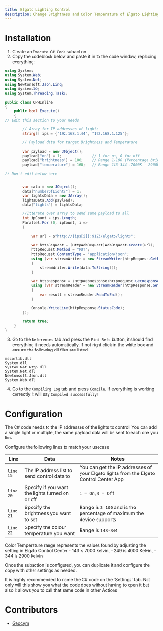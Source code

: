 ```yaml
---
title: Elgato Lighting Control
description: Change Brightness and Color Temperature of Elgato Lighting.
---
```


# Installation

1. Create an `Execute C# Code` subaction.
2. Copy the codeblock below and paste it in to the code window, replacing everything:


```csharp copy
using System;
using System.Web;
using System.Net;
using Newtonsoft.Json.Linq;
using System.IO;
using System.Threading.Tasks;

public class CPHInline
{
    public bool Execute()
    {
// Edit this section to your needs

        // Array for IP addresses of lights
        string[] ips = {"192.168.1.44", "192.168.1.125"};

		// Payload data for target Brightness and Temperature
		
        var payload = new JObject();
        payload["on"] = 1;				// 1 for on, 0 for off
        payload["brightness"] = 100;  	// Range 1-100 (Percentage brightness)
        payload["temperature"] = 160; 	// Range 143-344 (7000K - 2900K)

// Don't edit below here


        var data = new JObject();
        data["numberOfLights"] = 1;
        var lightsData = new JArray();
        lightsData.Add(payload);
        data["lights"] = lightsData;

		//Itterate over array to send same payload to all
		int ipCount = ips.Length;
        Parallel.For (0, ipCount, i =>
        {
            
            var url = $"http://{ips[i]}:9123/elgato/lights";
            
            var httpRequest = (HttpWebRequest)WebRequest.Create(url);
            httpRequest.Method = "PUT";
            httpRequest.ContentType = "application/json";
            using (var streamWriter = new StreamWriter(httpRequest.GetRequestStream()))
            {
                streamWriter.Write(data.ToString());
            }

            var httpResponse = (HttpWebResponse)httpRequest.GetResponse();
            using (var streamReader = new StreamReader(httpResponse.GetResponseStream()))
            {
                var result = streamReader.ReadToEnd();
            }

            Console.WriteLine(httpResponse.StatusCode);
        });

        return true;
    }
}
```


3. Go to the `References` tab and press the `Find Refs` button, it should find everything it needs automatically. If not right click in the white box and ensure the following dll files are listed
```
mscorlib.dll
System.dll
System.Net.Http.dll
System.Net.dll
Newtonsoft.Json.dll
System.Web.dll
```

4. Go to the `Compiling Log` tab and press `Compile`. If everything is working correctly it will say `Compiled successfully!`




# Configuration


The C# code needs to the IP addresses of the lights to control. You can add a single light or multiple, the same payload data will be sent to each one you list.

Configure the following lines to match your usecase


Line | Data | Notes
---|---|---
`line 15` | The IP address list to send control data to | You can get the IP addresses of your Elgato lights from the Elgato Control Center App
`line 20` | Specify if you want the lights turned on or off | `1 = On`, `0 = Off`
`line 21` | Specify the brightness you want to set | Range is `3-100` and is the percentage of maximum the device supports
`line 22` | Specify the colour temperature you want | Range is `143-344`


<Callout type="info" emoji="ℹ️">
Color Temperature range represents the values found by adjusting the setting in Elgato Control Center
- 143 is 7000 Kelvin,
- 249 is 4000 Kelvin,
- 344 is 2900 Kelvin
</Callout>

Once the subaction is configured, you can duplicate it and configure the copy with other settings as needed.

<Callout type="info" emoji="ℹ️">
It is highly recommended to name the C# code on the `Settings` tab. Not only will this show you what the code does without having to open it but also it allows you to call that same code in other Actions 
</Callout>

# Contributors
- [Geocym](https://www.twitch.tv/geocym)
